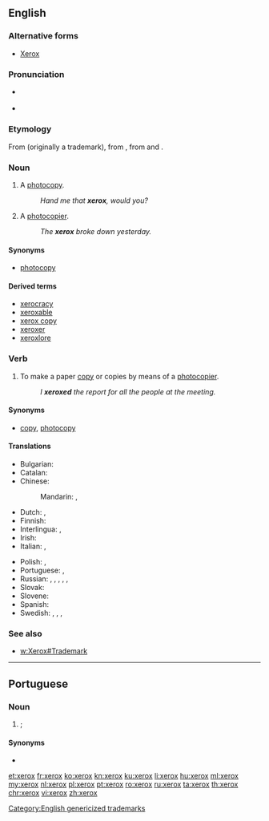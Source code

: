 {{also|Xerox}}
==English==

===Alternative forms===
* [[Xerox]]

===Pronunciation===
* {{a|UK}} {{IPA|/ˈzɛ.ɹɒks/|lang=en}}
*: {{hyphenation|xe|rox|lang=en}}
* {{a|US}} {{IPA|/ˈziː(ə)ɹ.ɑks/|lang=en}}
*: {{hyphenation|xer|ox|lang=en}}

===Etymology===
From {{term|Xerox||a photocopier}} (originally a trademark), from {{term|xerography}}, from {{etyl|grc|en}} {{term|ξηρός||dry|lang=grc}} and {{term|γραφή||writing|lang=grc}}.

===Noun===
{{en-noun|es}}

# {{context|slang|North America|lang=en}} A [[photocopy]].
#: ''Hand me that '''xerox''', would you?''
# A [[photocopier]].
#: ''The '''xerox''' broke down yesterday.''

====Synonyms====
* [[photocopy]]

====Derived terms====
* [[xerocracy]]
* [[xeroxable]]
* [[xerox copy]]
* [[xeroxer]]
* [[xeroxlore]]

===Verb===
{{en-verb|es}}

# {{context|slang|North America|lang=en}} To make a paper [[copy]] or copies by means of a [[photocopier]].
#: ''I '''xeroxed''' the report for all the people at the meeting.''

====Synonyms====
* {{sense|make a paper copy}} [[copy]], [[photocopy]]

====Translations====
{{trans-top|to make photocopies}}
* Bulgarian: {{t+|bg|копи́рам|impf|pf}}
* Catalan: {{t+|ca|fotocopiar}}
* Chinese:
*: Mandarin: {{t+|cmn|複印|sc=Hani}}, {{t|cmn|复印|tr=fùyìn|sc=Hani}}
* Dutch: {{t|nl|fotokopiëren}}, {{t+|nl|kopiëren}}
* Finnish: {{t+|fi|kopioida}}
* Interlingua: {{t|ia|photocopiar}}, {{t|ia|xeroxar}}
* Irish: {{t|ga|fótachóipeáil}}
* Italian: {{t+|it|fotocopiare}}, {{t|it|xerocopiare}}
{{trans-mid}}
* Polish: {{t|pl|kserować}}, {{t|pl|skserować}}
* Portuguese: {{t+|pt|fotocopiar}}, {{t+|pt|xerocar}}
* Russian: {{t+|ru|ксерокопи́ровать|impf}}, {{t+|ru|отксерокопи́ровать|pf}}, {{t+|ru|фотокопи́ровать|impf}}, {{t|ru|отфотокопи́ровать|pf}}, {{t+|ru|ксе́рить|impf|sc=Cyrl}}, {{t+|ru|отксе́рить|pf|sc=Cyrl}}
* Slovak: {{t|sk|xeroxovať}}
* Slovene: {{t|sl|fotokopirati}}
* Spanish: {{t+|es|fotocopiar}}
* Swedish: {{t+|sv|ranka}}, {{t+|sv|kopiera}}, {{t|sv|fotokopiera}}, {{t|sv|stencilera}}
{{trans-bottom}}

===See also===
* [[w:Xerox#Trademark]]

[[Category:English genericized trademarks]]

----

==Portuguese==

===Noun===
{{pt-noun|m|xerox|pl2=xeroxes}}

# {{l|en|photocopy}}; {{l|en|xerox}} {{gloss|copy of a document made using a photocopier}}

====Synonyms====
* {{l|pt|fotocópia}}

[[et:xerox]]
[[fr:xerox]]
[[ko:xerox]]
[[kn:xerox]]
[[ku:xerox]]
[[li:xerox]]
[[hu:xerox]]
[[ml:xerox]]
[[my:xerox]]
[[nl:xerox]]
[[pl:xerox]]
[[pt:xerox]]
[[ro:xerox]]
[[ru:xerox]]
[[ta:xerox]]
[[th:xerox]]
[[chr:xerox]]
[[vi:xerox]]
[[zh:xerox]]